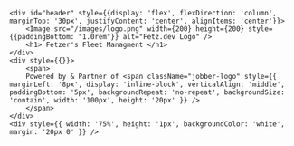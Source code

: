 

    <div id="header" style={{display: 'flex', flexDirection: 'column', marginTop: '30px', justifyContent: 'center', alignItems: 'center'}}>
        <Image src="/images/logo.png" width={200} height={200} style={{paddingBottom: "1.0rem"}} alt="Fetz.dev Logo" />
        <h1> Fetzer's Fleet Managment </h1>
    </div>
    <div style={{}}>
        <span> 
        Powered by & Partner of <span className="jobber-logo" style={{ marginLeft: '8px', display: 'inline-block', verticalAlign: 'middle', paddingBottom: '5px', backgroundRepeat: 'no-repeat', backgroundSize: 'contain', width: '100px', height: '20px' }} /> 
        </span>
    </div>
    <div style={{ width: '75%', height: '1px', backgroundColor: 'white', margin: '20px 0' }} />




<style jsx="true">
{`
    .jobber-logo {
        background-image: url('/images/jobber_black.svg');
    }

    @media (prefers-color-scheme: dark) {
        .jobber-logo {
            background-image: url('/images/jobber_white.svg');
        }
    }
`}
</style>
